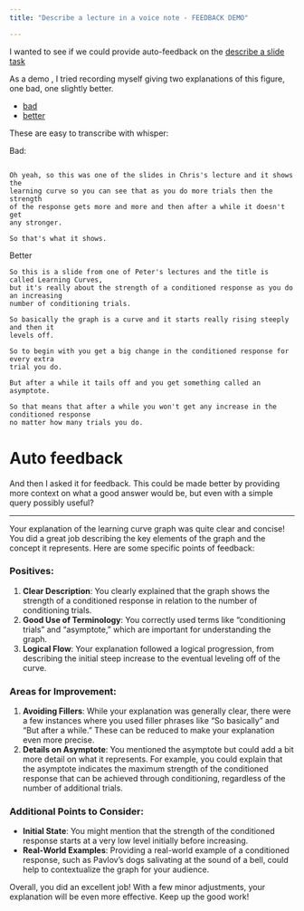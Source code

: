 ```yaml
---
title: "Describe a lecture in a voice note - FEEDBACK DEMO"

---
```




I wanted to see if we could provide auto-feedback on the [describe a slide task](speaking-describe-lecture.html)

As a demo , I tried recording myself giving two explanations of this figure, one bad, one slightly better.

- [bad](speaking-bad-example.m4a)
- [better](speaking-bad-example.m4a)

These are easy to transcribe with whisper:


Bad:


```

Oh yeah, so this was one of the slides in Chris's lecture and it shows the 
learning curve so you can see that as you do more trials then the strength 
of the response gets more and more and then after a while it doesn't get 
any stronger.

So that's what it shows.

```



Better

```
So this is a slide from one of Peter's lectures and the title is called Learning Curves,
but it's really about the strength of a conditioned response as you do an increasing
number of conditioning trials.

So basically the graph is a curve and it starts really rising steeply and then it
levels off.

So to begin with you get a big change in the conditioned response for every extra
trial you do.

But after a while it tails off and you get something called an asymptote.

So that means that after a while you won't get any increase in the conditioned response
no matter how many trials you do.
```



# Auto feedback


And then I asked it for feedback. This could be made better by providing more context on what a good answer would be, but even with a simple query possibly useful?



---------------


Your explanation of the learning curve graph was quite clear and concise! You did a great job describing the key elements of the graph and the concept it represents. Here are some specific points of feedback:

### Positives:
1. **Clear Description**: You clearly explained that the graph shows the strength of a conditioned response in relation to the number of conditioning trials.
2. **Good Use of Terminology**: You correctly used terms like "conditioning trials" and "asymptote," which are important for understanding the graph.
3. **Logical Flow**: Your explanation followed a logical progression, from describing the initial steep increase to the eventual leveling off of the curve.

### Areas for Improvement:
1. **Avoiding Fillers**: While your explanation was generally clear, there were a few instances where you used filler phrases like "So basically" and "But after a while." These can be reduced to make your explanation even more precise.
2. **Details on Asymptote**: You mentioned the asymptote but could add a bit more detail on what it represents. For example, you could explain that the asymptote indicates the maximum strength of the conditioned response that can be achieved through conditioning, regardless of the number of additional trials.

### Additional Points to Consider:
- **Initial State**: You might mention that the strength of the conditioned response starts at a very low level initially before increasing.
- **Real-World Examples**: Providing a real-world example of a conditioned response, such as Pavlov's dogs salivating at the sound of a bell, could help to contextualize the graph for your audience.

Overall, you did an excellent job! With a few minor adjustments, your explanation will be even more effective. Keep up the good work!

